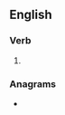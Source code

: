 ==English==

===Verb===
{{head|en|verb form}}

# {{en-third-person singular of|platinise}}

===Anagrams===
* {{anagrams|en|a=aeiilnpsst|spinetails}}